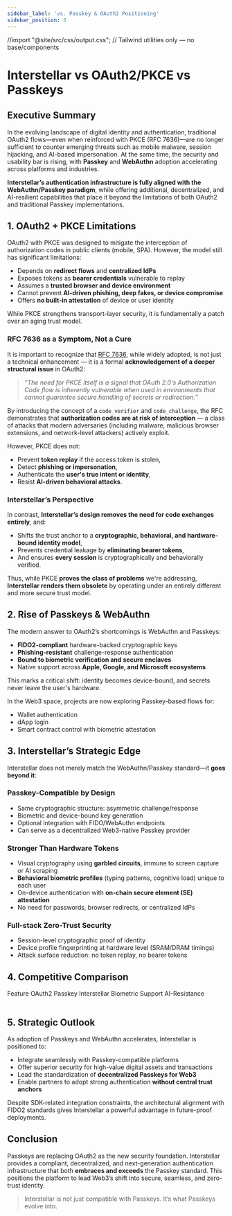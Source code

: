 ```yaml
---
sidebar_label: 'vs. Passkey & OAuth2 Positioning'
sidebar_position: 3
---
```


//import "@site/src/css/output.css"; // Tailwind utilities only — no base/components




# Interstellar vs OAuth2/PKCE vs Passkeys

## Executive Summary

In the evolving landscape of digital identity and authentication, traditional OAuth2 flows—even when reinforced with PKCE (RFC 7636)—are no longer sufficient to counter emerging threats such as mobile malware, session hijacking, and AI-based impersonation. At the same time, the security and usability bar is rising, with **Passkey** and **WebAuthn** adoption accelerating across platforms and industries.

**Interstellar’s authentication infrastructure is fully aligned with the WebAuthn/Passkey paradigm**, while offering additional, decentralized, and AI-resilient capabilities that place it beyond the limitations of both OAuth2 and traditional Passkey implementations.



## 1. OAuth2 + PKCE Limitations

OAuth2 with PKCE was designed to mitigate the interception of authorization codes in public clients (mobile, SPA). However, the model still has significant limitations:

- Depends on **redirect flows** and **centralized IdPs**
- Exposes tokens as **bearer credentials** vulnerable to replay
- Assumes a **trusted browser and device environment**
- Cannot prevent **AI-driven phishing, deep fakes, or device compromise**
- Offers **no built-in attestation** of device or user identity

While PKCE strengthens transport-layer security, it is fundamentally a patch over an aging trust model.

###  RFC 7636 as a Symptom, Not a Cure

It is important to recognize that [RFC 7636](https://datatracker.ietf.org/doc/html/rfc7636), while widely adopted, is not just a technical enhancement — it is a formal **acknowledgement of a deeper structural issue** in OAuth2:

> _“The need for PKCE itself is a signal that OAuth 2.0's Authorization Code flow is inherently vulnerable when used in environments that cannot guarantee secure handling of secrets or redirection.”_

By introducing the concept of a `code_verifier` and `code_challenge`, the RFC demonstrates that **authorization codes are at risk of interception** — a class of attacks that modern adversaries (including malware, malicious browser extensions, and network-level attackers) actively exploit.

However, PKCE does not:
- Prevent **token replay** if the access token is stolen,
- Detect **phishing or impersonation**,
- Authenticate the **user's true intent or identity**,
- Resist **AI-driven behavioral attacks**.

###  Interstellar’s Perspective

In contrast, **Interstellar’s design removes the need for code exchanges entirely**, and:
- Shifts the trust anchor to a **cryptographic, behavioral, and hardware-bound identity model**,
- Prevents credential leakage by **eliminating bearer tokens**,
- And ensures **every session** is cryptographically and behaviorally verified.

Thus, while PKCE **proves the class of problems** we're addressing, **Interstellar renders them obsolete** by operating under an entirely different and more secure trust model.


## 2. Rise of Passkeys & WebAuthn

The modern answer to OAuth2’s shortcomings is WebAuthn and Passkeys:

- **FIDO2-compliant** hardware-backed cryptographic keys
- **Phishing-resistant** challenge-response authentication
- **Bound to biometric verification and secure enclaves**
- Native support across **Apple, Google, and Microsoft ecosystems**

This marks a critical shift: identity becomes device-bound, and secrets never leave the user's hardware.

In the Web3 space, projects are now exploring Passkey-based flows for:
- Wallet authentication
- dApp login
- Smart contract control with biometric attestation



## 3. Interstellar’s Strategic Edge

Interstellar does not merely match the WebAuthn/Passkey standard—it **goes beyond it**:

###  Passkey-Compatible by Design
- Same cryptographic structure: asymmetric challenge/response
- Biometric and device-bound key generation
- Optional integration with FIDO/WebAuthn endpoints
- Can serve as a decentralized Web3-native Passkey provider

###  Stronger Than Hardware Tokens
- Visual cryptography using **garbled circuits**, immune to screen capture or AI scraping
- **Behavioral biometric profiles** (typing patterns, cognitive load) unique to each user
- On-device authentication with **on-chain secure element (SE) attestation**
- No need for passwords, browser redirects, or centralized IdPs

###  Full-stack Zero-Trust Security
- Session-level cryptographic proof of identity
- Device profile fingerprinting at hardware level (SRAM/DRAM timings)
- Attack surface reduction: no token replay, no bearer tokens


## 4. Competitive Comparison

<Table  className="rounded-lg" >
  <TableHeader>
    <TableRow>
      <TableCell>Feature</TableCell>
      <TableCell>OAuth2</TableCell>
      <TableCell>Passkey</TableCell>
      <TableCell>Interstellar</TableCell>
    </TableRow>
  </TableHeader>
  <TableBody>
    <TableRow>
      <TableCell>Biometric Support</TableCell>
      <TableCell><Badge value="no" /></TableCell>
      <TableCell><Badge value="yes" /></TableCell>
      <TableCell><Badge value="yes" label="Yes + Cognitive" /></TableCell>
    </TableRow>
    <TableRow>
      <TableCell>AI-Resistance</TableCell>
      <TableCell><Badge value="no" /></TableCell>
      <TableCell><Badge value="partial" /></TableCell>
      <TableCell><Badge value="very-high" /></TableCell>
    </TableRow>
  </TableBody>
</Table>


## 5. Strategic Outlook

As adoption of Passkeys and WebAuthn accelerates, Interstellar is positioned to:

- Integrate seamlessly with Passkey-compatible platforms
- Offer superior security for high-value digital assets and transactions
- Lead the standardization of **decentralized Passkeys for Web3**
- Enable partners to adopt strong authentication **without central trust anchors**

Despite SDK-related integration constraints, the architectural alignment with FIDO2 standards gives Interstellar a powerful advantage in future-proof deployments.



## Conclusion

Passkeys are replacing OAuth2 as the new security foundation. Interstellar provides a compliant, decentralized, and next-generation authentication infrastructure that both **embraces and exceeds** the Passkey standard. This positions the platform to lead Web3’s shift into secure, seamless, and zero-trust identity. 

> Interstellar is not just compatible with Passkeys. It’s what Passkeys evolve into.

